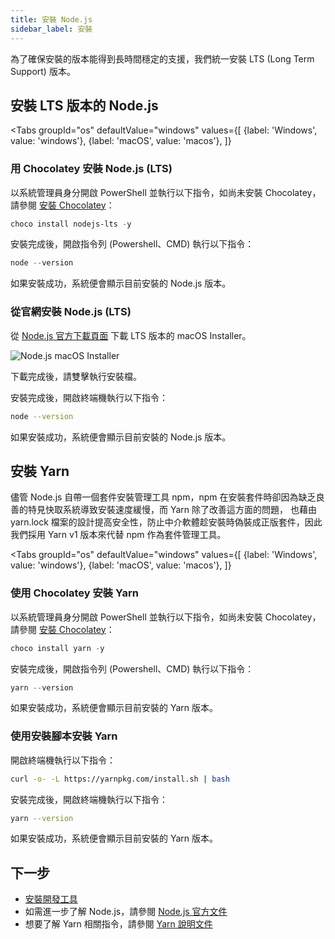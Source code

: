 ```yaml
---
title: 安裝 Node.js
sidebar_label: 安裝
---
```



為了確保安裝的版本能得到長時間穩定的支援，我們統一安裝 LTS (Long Term Support) 版本。

## 安裝 LTS 版本的 Node.js

<Tabs
    groupId="os"
    defaultValue="windows"
    values={[
        {label: 'Windows', value: 'windows'},
        {label: 'macOS', value: 'macos'},
    ]}
>
<TabItem value="windows">

### 用 Chocolatey 安裝 Node.js (LTS)

以系統管理員身分開啟 PowerShell 並執行以下指令，如尚未安裝 Chocolatey，請參閱 [安裝 Chocolatey](appendix/chocolatey.mdx)：

```powershell title="PowerShell"
choco install nodejs-lts -y
```

安裝完成後，開啟指令列 (Powershell、CMD) 執行以下指令：

```powershell
node --version
```

如果安裝成功，系統便會顯示目前安裝的 Node.js 版本。

</TabItem>
<TabItem value="macos">

### 從官網安裝 Node.js (LTS)

從 [Node.js 官方下載頁面](https://nodejs.org/en/download/) 下載 LTS 版本的 macOS Installer。

![Node.js macOS Installer](./assets/nodejs-macos-installer.png)

下載完成後，請雙擊執行安裝檔。

安裝完成後，開啟終端機執行以下指令：

```bash
node --version
```

如果安裝成功，系統便會顯示目前安裝的 Node.js 版本。

</TabItem>
</Tabs>


## 安裝 Yarn

儘管 Node.js 自帶一個套件安裝管理工具 npm，npm 在安裝套件時卻因為缺乏良善的特見快取系統導致安裝速度緩慢，而 Yarn 除了改善這方面的問題，
也藉由 yarn.lock 檔案的設計提高安全性，防止中介軟體趁安裝時偽裝成正版套件，因此我們採用 Yarn v1 版本來代替 npm 作為套件管理工具。

<Tabs
    groupId="os"
    defaultValue="windows"
    values={[
        {label: 'Windows', value: 'windows'},
        {label: 'macOS', value: 'macos'},
    ]}
>
<TabItem value="windows">

### 使用 Chocolatey 安裝 Yarn

以系統管理員身分開啟 PowerShell 並執行以下指令，如尚未安裝 Chocolatey，請參閱 [安裝 Chocolatey](appendix/chocolatey.mdx)：

```powershell title="PowerShell"
choco install yarn -y
```

安裝完成後，開啟指令列 (Powershell、CMD) 執行以下指令：

```powershell
yarn --version
```

如果安裝成功，系統便會顯示目前安裝的 Yarn 版本。

</TabItem>
<TabItem value="macos">

### 使用安裝腳本安裝 Yarn

開啟終端機執行以下指令：

```bash
curl -o- -L https://yarnpkg.com/install.sh | bash
```

安裝完成後，開啟終端機執行以下指令：

```bash
yarn --version
```

如果安裝成功，系統便會顯示目前安裝的 Yarn 版本。

</TabItem>
</Tabs>

## 下一步

- [安裝開發工具](nodejs/tools.mdx)
- 如需進一步了解 Node.js，請參閱 [Node.js 官方文件](https://nodejs.org/dist/latest-v14.x/docs/api/)
- 想要了解 Yarn 相關指令，請參閱 [Yarn 說明文件](https://classic.yarnpkg.com/en/docs)
